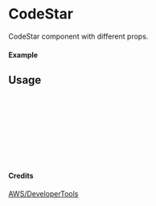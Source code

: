 
<Meta of={CodeStar} title="AWS/DeveloperTools/CodeStar" />

# CodeStar

CodeStar component with different props.

#### Example

<Canvas of={CodeStar.Primary} />

## Usage

```ts
import { CodeStar } from "yadl-ui";

const Example = () => {
  return (
      <CodeStar />
  );
};

export default Example;
```

#### Credits
[AWS/DeveloperTools](https://aws-icons.com/)
